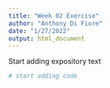 ```yaml
---
title: "Week 02 Exercise"
author: "Anthony Di Fiore"
date: "1/27/2022"
output: html_document
---
```


Start adding expository text

```r
# start adding code
```
